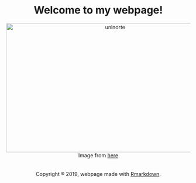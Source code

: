 <center>
# Welcome to my webpage!
<center>

<center>
<img src="images/carnaval.jpeg" alt="uninorte" width="580" height="353">
<br>
Image from [here](https://laarenosa.com/carnaval-de-barranquilla-2020/)
<br><br><br>
Copyright ® 2019, webpage made with [Rmarkdown](https://rmarkdown.rstudio.com/).
</center>


